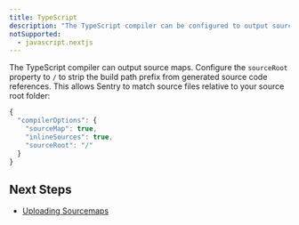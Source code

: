 ```yaml
---
title: TypeScript
description: "The TypeScript compiler can be configured to output source maps."
notSupported:
  - javascript.nextjs
---
```


The TypeScript compiler can output source maps. Configure the `sourceRoot` property to `/` to strip the build path prefix from generated source code references. This allows Sentry to match source files relative to your source root folder:

```javascript {filename:tsconfig.json}
{
  "compilerOptions": {
    "sourceMap": true,
    "inlineSources": true,
    "sourceRoot": "/"
  }
}
```

## Next Steps

- [Uploading Sourcemaps](../../uploading/)
